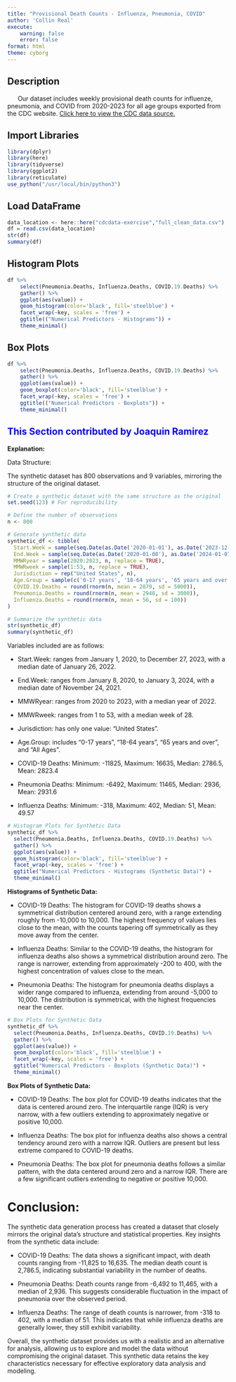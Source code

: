 ```yaml
---
title: "Provisional Death Counts - Influenza, Pneumonia, COVID"
author: 'Collin Real'
execute: 
    warning: false
    error: false
format: html
theme: cyborg
---
```

## Description
&nbsp;&nbsp;&nbsp;&nbsp;&nbsp; Our dataset includes weekly provisional death counts for influenze, pneumonia, and COVID from 2020-2023 for all age groups exported from the CDC website. [Click here to view the CDC data source.](https://data.cdc.gov/NCHS/Provisional-Death-Counts-for-Influenza-Pneumonia-a/ynw2-4viq/about_data)

## Import Libraries
```r
library(dplyr)
library(here)
library(tidyverse)
library(ggplot2)
library(reticulate)
use_python("/usr/local/bin/python3")
```

<!-- ## Import Libraries & Set Configurations (Python)
```python
import pandas as pd
pd.set_option('display.max_columns', None)
```

## Load and Filter DataFrame Columns, Export to CSV 
```python
df = pd.read_csv('provisional_death_counts_influenza_pneumonia_covid.csv') # Load Dataframe
df = df[['Start Week', 'End Week', 'MMWRyear', 'MMWRweek', 'Jurisdiction', 'Age Group', 'COVID-19 Deaths', 'Pneumonia Deaths', 'Influenza Deaths']]
df = df.loc[df['Jurisdiction'] == 'United States']
# df
df.to_csv('full_clean_data.csv', index=False)
``` 
-->

## Load DataFrame
```r
data_location <- here::here("cdcdata-exercise","full_clean_data.csv")
df = read.csv(data_location)
str(df)
summary(df)
```

## Histogram Plots
```r
df %>%
    select(Pneumonia.Deaths, Influenza.Deaths, COVID.19.Deaths) %>%
    gather() %>%
    ggplot(aes(value)) +
    geom_histogram(color='black', fill='steelblue') +
    facet_wrap(~key, scales = 'free') +
    ggtitle(("Numerical Predictors - Histograms")) + 
    theme_minimal()
```

## Box Plots
```r
df %>%
    select(Pneumonia.Deaths, Influenza.Deaths, COVID.19.Deaths) %>%
    gather() %>%
    ggplot(aes(value)) +
    geom_boxplot(color='black', fill='steelblue') +
    facet_wrap(~key, scales = 'free') +
    ggtitle(("Numerical Predictors - Boxplots")) + 
    theme_minimal()
```






## [This Section contributed by Joaquin Ramirez]{style="color:blue;"}


**Explanation:**

Data Structure:

The synthetic dataset has 800 observations and 9 variables, mirroring the structure of the original dataset.

```r
# Create a synthetic dataset with the same structure as the original
set.seed(123) # For reproducibility

# Define the number of observations
n <- 800

# Generate synthetic data
synthetic_df <- tibble(
  Start.Week = sample(seq.Date(as.Date('2020-01-01'), as.Date('2023-12-31'), by="week"), n, replace = TRUE),
  End.Week = sample(seq.Date(as.Date('2020-01-08'), as.Date('2024-01-07'), by="week"), n, replace = TRUE),
  MMWRyear = sample(2020:2023, n, replace = TRUE),
  MMWRweek = sample(1:53, n, replace = TRUE),
  Jurisdiction = rep("United States", n),
  Age.Group = sample(c('0-17 years', '18-64 years', '65 years and over', 'All Ages'), n, replace = TRUE),
  COVID.19.Deaths = round(rnorm(n, mean = 2879, sd = 5000)),
  Pneumonia.Deaths = round(rnorm(n, mean = 2948, sd = 3000)),
  Influenza.Deaths = round(rnorm(n, mean = 56, sd = 100))
)

# Summarize the synthetic data
str(synthetic_df)
summary(synthetic_df)
```

 Variables included are as follows:

- Start.Week: ranges from January 1, 2020, to December 27, 2023, with a median date of January 26, 2022.

- End.Week: ranges from January 8, 2020, to January 3, 2024, with a median date of November 24, 2021.

- MMWRyear: ranges from 2020 to 2023, with a median year of 2022.

- MMWRweek: ranges from 1 to 53, with a median week of 28.

- Jurisdiction: has only one value: "United States".

- Age.Group: includes "0-17 years", "18-64 years", "65 years and over", and "All Ages".

- COVID-19 Deaths: Minimum: -11825, Maximum: 16635, Median: 2786.5, Mean: 2823.4

- Pneumonia Deaths: Minimum: -6492, Maximum: 11465, Median: 2936, Mean: 2931.6

- Influenza Deaths: Minimum: -318, Maximum: 402, Median: 51, Mean: 49.57





```r
# Histogram Plots for Synthetic Data
synthetic_df %>%
  select(Pneumonia.Deaths, Influenza.Deaths, COVID.19.Deaths) %>%
  gather() %>%
  ggplot(aes(value)) +
  geom_histogram(color='black', fill='steelblue') +
  facet_wrap(~key, scales = 'free') +
  ggtitle("Numerical Predictors - Histograms (Synthetic Data)") + 
  theme_minimal()
```

**Histograms of Synthetic Data:**

- COVID-19 Deaths: The histogram for COVID-19 deaths shows a symmetrical distribution centered around zero, with a range extending roughly from -10,000 to 10,000. The highest frequency of values lies close to the mean, with the counts tapering off symmetrically as they move away from the center.

- Influenza Deaths: Similar to the COVID-19 deaths, the histogram for influenza deaths also shows a symmetrical distribution around zero. The range is narrower, extending from approximately -200 to 400, with the highest concentration of values close to the mean.

- Pneumonia Deaths: The histogram for pneumonia deaths displays a wider range compared to influenza, extending from around -5,000 to 10,000. The distribution is symmetrical, with the highest frequencies near the center.



```r
# Box Plots for Synthetic Data
synthetic_df %>%
  select(Pneumonia.Deaths, Influenza.Deaths, COVID.19.Deaths) %>%
  gather() %>%
  ggplot(aes(value)) +
  geom_boxplot(color='black', fill='steelblue') +
  facet_wrap(~key, scales = 'free') +
  ggtitle("Numerical Predictors - Boxplots (Synthetic Data)") + 
  theme_minimal()

```
**Box Plots of Synthetic Data:**

- COVID-19 Deaths: The box plot for COVID-19 deaths indicates that the data is centered around zero. The interquartile range (IQR) is very narrow, with a few outliers extending to approximately negative or positive 10,000.

- Influenza Deaths: The box plot for influenza deaths also shows a central tendency around zero with a narrow IQR. Outliers are present but less extreme compared to COVID-19 deaths.

- Pneumonia Deaths: The box plot for pneumonia deaths follows a similar pattern, with the data centered around zero and a narrow IQR. There are a few significant outliers extending to negative or positive 10,000.






# Conclusion:

The synthetic data generation process has created a dataset that closely mirrors the original data's structure and statistical properties. Key insights from the synthetic data include:

- COVID-19 Deaths: The data shows a significant impact, with death counts ranging from -11,825 to 16,635. The median death count is 2,786.5, indicating substantial variability in the number of deaths.

- Pneumonia Deaths: Death counts range from -6,492 to 11,465, with a median of 2,936. This suggests considerable fluctuation in the impact of pneumonia over the observed period.

- Influenza Deaths: The range of death counts is narrower, from -318 to 402, with a median of 51. This indicates that while influenza deaths are generally lower, they still exhibit variability.

Overall, the synthetic dataset provides us with a realistic and an alternative for analysis, allowing us to explore and model the data without compromising the original dataset. This synthetic data retains the key characteristics necessary for effective exploratory data analysis and modeling.